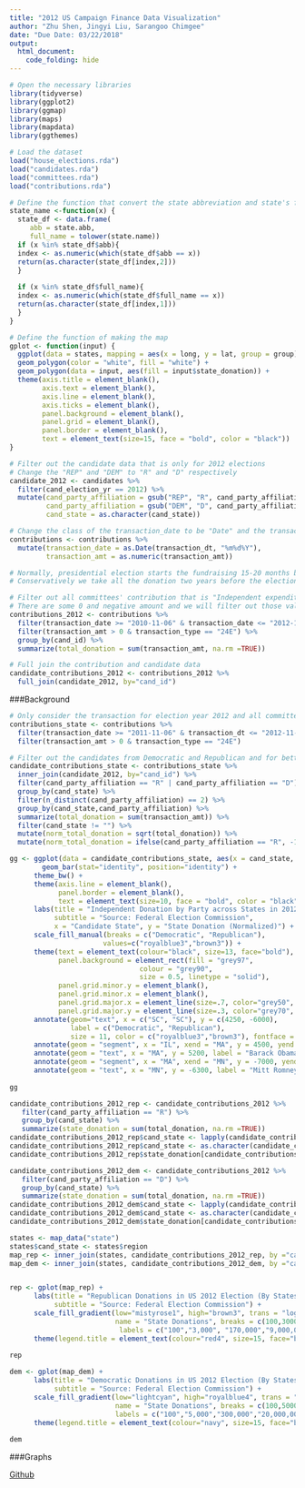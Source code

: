 ```yaml
---
title: "2012 US Campaign Finance Data Visualization"
author: "Zhu Shen, Jingyi Liu, Sarangoo Chimgee"
date: "Due Date: 03/22/2018"
output:
  html_document:
    code_folding: hide
---
```


```r
# Open the necessary libraries
library(tidyverse)
library(ggplot2)
library(ggmap)
library(maps)
library(mapdata)
library(ggthemes)
```


```r
# Load the dataset
load("house_elections.rda")
load("candidates.rda")
load("committees.rda")
load("contributions.rda")
```


```r
# Define the function that convert the state abbreviation and state's full name
state_name <-function(x) {
  state_df <- data.frame(
     abb = state.abb,
     full_name = tolower(state.name))
  if (x %in% state_df$abb){
  index <- as.numeric(which(state_df$abb == x))
  return(as.character(state_df[index,2]))
  }
  
  if (x %in% state_df$full_name){
  index <- as.numeric(which(state_df$full_name == x))
  return(as.character(state_df[index,1]))
  }
}

# Define the function of making the map
gplot <- function(input) {
  ggplot(data = states, mapping = aes(x = long, y = lat, group = group)) + 
  geom_polygon(color = "white", fill = "white") +
  geom_polygon(data = input, aes(fill = input$state_donation)) +
  theme(axis.title = element_blank(),
        axis.text = element_blank(),
        axis.line = element_blank(),
        axis.ticks = element_blank(),
        panel.background = element_blank(),
        panel.grid = element_blank(), 
        panel.border = element_blank(), 
        text = element_text(size=15, face = "bold", color = "black"))
}
```


```r
# Filter out the candidate data that is only for 2012 elections 
# Change the "REP" and "DEM" to "R" and "D" respectively
candidate_2012 <- candidates %>%
  filter(cand_election_yr == 2012) %>%
  mutate(cand_party_affiliation = gsub("REP", "R", cand_party_affiliation),
         cand_party_affiliation = gsub("DEM", "D", cand_party_affiliation),
         cand_state = as.character(cand_state))

# Change the class of the transaction_date to be "Date" and the transaction_amt to be "Numeric" 
contributions <- contributions %>%
  mutate(transaction_date = as.Date(transaction_dt, "%m%d%Y"), 
         transaction_amt = as.numeric(transaction_amt))

# Normally, presidential election starts the fundraising 15-20 months before the election.
# Conservatively we take all the donation two years before the election into account 

# Filter out all committees' contribution that is "Independent expenditure advocating election of candidate"
# There are some 0 and negative amount and we will filter out those values and only consider the positive values 
contributions_2012 <- contributions %>%
  filter(transaction_date >= "2010-11-06" & transaction_date <= "2012-11-06") %>%
  filter(transaction_amt > 0 & transaction_type == "24E") %>%
  group_by(cand_id) %>%
  summarize(total_donation = sum(transaction_amt, na.rm =TRUE))

# Full join the contribution and candidate data
candidate_contributions_2012 <- contributions_2012 %>%
  full_join(candidate_2012, by="cand_id") 
```
###Background

```r
# Only consider the transaction for election year 2012 and all committees' contribution that is "Independent expenditure advocating election of candidate"
contributions_state <- contributions %>%
  filter(transaction_date >= "2011-11-06" & transaction_dt <= "2012-11-06") %>%
  filter(transaction_amt > 0 & transaction_type == "24E") 

# Filter out the candidates from Democratic and Republican and for better visualization, we only consider the state with the contribution 
candidate_contributions_state <- contributions_state %>%
  inner_join(candidate_2012, by="cand_id") %>%
  filter(cand_party_affiliation == "R" | cand_party_affiliation == "D") %>%
  group_by(cand_state) %>%
  filter(n_distinct(cand_party_affiliation) == 2) %>%
  group_by(cand_state,cand_party_affiliation) %>%
  summarize(total_donation = sum(transaction_amt)) %>%
  filter(cand_state != "") %>%
  mutate(norm_total_donation = sqrt(total_donation)) %>%
  mutate(norm_total_donation = ifelse(cand_party_affiliation == "R", -1*norm_total_donation, norm_total_donation))

gg <- ggplot(data = candidate_contributions_state, aes(x = cand_state, y = norm_total_donation, fill = cand_party_affiliation)) + 
	    geom_bar(stat="identity", position="identity") +
      theme_bw() +
      theme(axis.line = element_blank(),
            panel.border = element_blank(), 
            text = element_text(size=10, face = "bold", color = "black")) +
      labs(title = "Independent Donation by Party across States in 2012 Election",
           subtitle = "Source: Federal Election Commission",
           x = "Candidate State", y = "State Donation (Normalized)") +
      scale_fill_manual(breaks = c("Democratic", "Republican"), 
                       values=c("royalblue3","brown3")) +
      theme(text = element_text(colour="black", size=13, face="bold"), 
            panel.background = element_rect(fill = "grey97",
                                colour = "grey90",
                                size = 0.5, linetype = "solid"),
            panel.grid.minor.y = element_blank(),
            panel.grid.minor.x = element_blank(),
            panel.grid.major.x = element_line(size=.7, color="grey50", linetype = "dashed"),
            panel.grid.major.y = element_line(size=.3, color="grey70", linetype = "dashed")) +
      annotate(geom="text", x = c("SC", "SC"), y = c(4250, -6000), 
               label = c("Democratic", "Republican"), 
               size = 11, color = c("royalblue3","brown3"), fontface = 'bold') +
      annotate(geom = "segment", x = "IL", xend = "MA", y = 4500, yend = 4500, size = 0.5) +
      annotate(geom = "text", x = "MA", y = 5200, label = "Barack Obama's\n Home State", hjust = 0, vjust = 1, size = 5)+
      annotate(geom = "segment", x = "MA", xend = "MN", y = -7000, yend = -7000, size = 0.5) +
      annotate(geom = "text", x = "MN", y = -6300, label = "Mitt Romney's\n Home State", hjust = 0, vjust = 1, size = 5)
  
gg
```

```r
candidate_contributions_2012_rep <- candidate_contributions_2012 %>%
   filter(cand_party_affiliation == "R") %>%
   group_by(cand_state) %>%
   summarize(state_donation = sum(total_donation, na.rm =TRUE))
candidate_contributions_2012_rep$cand_state <- lapply(candidate_contributions_2012_rep$cand_state, FUN = state_name)
candidate_contributions_2012_rep$cand_state <- as.character(candidate_contributions_2012_rep$cand_state)
candidate_contributions_2012_rep$state_donation[candidate_contributions_2012_rep$state_donation == 0] <- 1

candidate_contributions_2012_dem <- candidate_contributions_2012 %>%
   filter(cand_party_affiliation == "D") %>%
   group_by(cand_state) %>%
   summarize(state_donation = sum(total_donation, na.rm =TRUE))
candidate_contributions_2012_dem$cand_state <- lapply(candidate_contributions_2012_dem$cand_state, FUN = state_name)
candidate_contributions_2012_dem$cand_state <- as.character(candidate_contributions_2012_dem$cand_state)
candidate_contributions_2012_dem$state_donation[candidate_contributions_2012_dem$state_donation == 0] <- 1

states <- map_data("state")
states$cand_state <- states$region
map_rep <- inner_join(states, candidate_contributions_2012_rep, by ="cand_state")
map_dem <- inner_join(states, candidate_contributions_2012_dem, by ="cand_state")


rep <- gplot(map_rep) +
      labs(title = "Republican Donations in US 2012 Election (By States)", 
           subtitle = "Source: Federal Election Commission") + 
      scale_fill_gradient(low="mistyrose1", high="brown3", trans = "log",
                          name = "State Donations", breaks = c(100,3000, 170000, 9000000),
                           labels = c("100","3,000", "170,000","9,000,000"))+
      theme(legend.title = element_text(colour="red4", size=15, face="bold"))
  
rep

dem <- gplot(map_dem) + 
      labs(title = "Democratic Donations in US 2012 Election (By States)", 
           subtitle = "Source: Federal Election Commission") +
      scale_fill_gradient(low="lightcyan", high="royalblue4", trans = "log",
                          name = "State Donations", breaks = c(100,5000, 300000,20000000),
                          labels = c("100","5,000","300,000","20,000,000"))+
      theme(legend.title = element_text(colour="navy", size=15, face="bold"))
    
dem
```

###Graphs 

[Github](https://github.com/lucysz/sds192-mp2-1/blob/master/Mini_project_2.Rmd)
